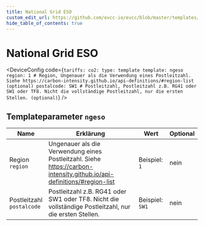 ```yaml
---
title: National Grid ESO
custom_edit_url: https://github.com/evcc-io/evcc/blob/master/templates/definition/tariff/ngeso.yaml
hide_table_of_contents: true
---
```



# National Grid ESO

<div className="device-detail-container">
  <div className="device-detail-content">
    <DeviceFeatures features="Vereinigtes Königreich" />

<DeviceConfig code={`tariffs:
    co2:
      type: template
      template: ngeso
      region: 1 # Region, Ungenauer als die Verwendung eines Postleitzahl. Siehe https://carbon-intensity.github.io/api-definitions/#region-list (optional)
      postalcode: SW1 # Postleitzahl, Postleitzahl z.B. RG41 oder SW1 oder TF8. Nicht die vollständige Postleitzahl, nur die ersten Stellen. (optional)`}  />
  </div>
  <div className="device-detail-icon">
    <evcc-icon
      type="tariff"
      name="national-grid-eso"
      size="400px"
      alt="National Grid ESO"
      className="device-detail-icon-img"
    ></evcc-icon>
  </div>
</div>

## Templateparameter `ngeso`

| Name | Erklärung | Wert | Optional |
|-----------|-----------|------|----------|
| Region<br/>`region` | Ungenauer als die Verwendung eines Postleitzahl. Siehe https://carbon-intensity.github.io/api-definitions/#region-list | Beispiel: `1` | nein |
| Postleitzahl<br/>`postalcode` | Postleitzahl z.B. RG41 oder SW1 oder TF8. Nicht die vollständige Postleitzahl, nur die ersten Stellen. | Beispiel: `SW1` | nein |

